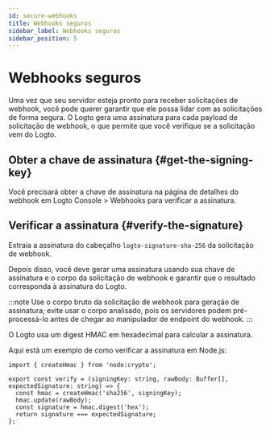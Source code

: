 ```yaml
---
id: secure-webhooks
title: Webhooks seguros
sidebar_label: Webhooks seguros
sidebar_position: 5
---
```


# Webhooks seguros

Uma vez que seu servidor esteja pronto para receber solicitações de webhook, você pode querer garantir que ele possa lidar com as solicitações de forma segura. O Logto gera uma assinatura para cada payload de solicitação de webhook, o que permite que você verifique se a solicitação vem do Logto.

## Obter a chave de assinatura \{#get-the-signing-key}

Você precisará obter a chave de assinatura na página de detalhes do webhook em <CloudLink to="/webhooks"> Logto Console > Webhooks</CloudLink> para verificar a assinatura.

## Verificar a assinatura \{#verify-the-signature}

Extraia a assinatura do cabeçalho `logto-signature-sha-256` da solicitação de webhook.

Depois disso, você deve gerar uma assinatura usando sua chave de assinatura e o corpo da solicitação de webhook e garantir que o resultado corresponda à assinatura do Logto.

:::note
Use o corpo bruto da solicitação de webhook para geração de assinatura; evite usar o corpo analisado, pois os servidores podem pré-processá-lo antes de chegar ao manipulador de endpoint do webhook.
:::

O Logto usa um digest HMAC em hexadecimal para calcular a assinatura.

Aqui está um exemplo de como verificar a assinatura em Node.js:

```tsx
import { createHmac } from 'node:crypto';

export const verify = (signingKey: string, rawBody: Buffer[], expectedSignature: string) => {
  const hmac = createHmac('sha256', signingKey);
  hmac.update(rawBody);
  const signature = hmac.digest('hex');
  return signature === expectedSignature;
};
```
